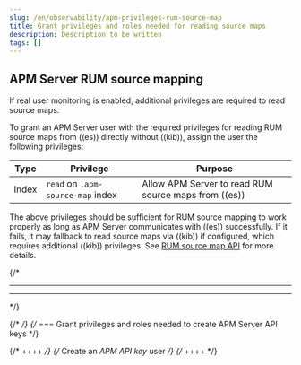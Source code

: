```yaml
---
slug: /en/observability/apm-privileges-rum-source-map
title: Grant privileges and roles needed for reading source maps
description: Description to be written
tags: []
---
```


<div id="apm-privileges-rum-source-map"></div>

<div id="apm-privileges-rum-source-mapping"></div>

## APM Server RUM source mapping

If <DocLink slug="/en/observability/apm-configuration-rum">real user monitoring</DocLink> is enabled, additional privileges are required to read source maps.

To grant an APM Server user with the required privileges for reading RUM source maps from ((es)) directly without ((kib)),
assign the user the following privileges:

| Type | Privilege | Purpose |
|---|---|---|
| Index | `read` on `.apm-source-map` index | Allow APM Server to read RUM source maps from ((es)) |

The above privileges should be sufficient for RUM source mapping to work properly
as long as APM Server communicates with ((es)) successfully.
If it fails, it may fallback to read source maps via ((kib)) if configured,
which requires additional ((kib)) privileges.
See [RUM source map API](((kibana-ref))/rum-sourcemap-api.html) for more details.

{/*
***  **
***  ** 

*/}

{/* <span id="apm-privileges-create-api-keys"></span>  */}
{/* === Grant privileges and roles needed to create APM Server API keys */}

{/* ++++ */}
{/* <titleabbrev>Create an _APM API key_ user</titleabbrev> */}
{/* ++++ */}

